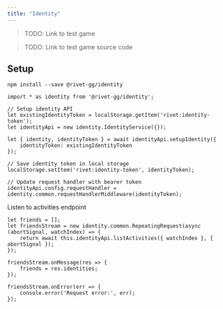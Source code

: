 ```yaml
---
title: "Identity"
---
```


> TODO: Link to test game

> TODO: Link to test game source code

## Setup

```
npm install --save @rivet-gg/identity

```

```
import * as identity from '@rivet-gg/identity';

// Setup identity API
let existingIdentityToken = localStorage.getItem('rivet:identity-token');
let identityApi = new identity.IdentityService({});

let { identity, identityToken } = await identityApi.setupIdentity({
    identityToken: existingIdentityToken
});

// Save identity token in local storage
localStorage.setItem('rivet:identity-token', identityToken);

// Update request handler with bearer token
identityApi.config.requestHandler = identity.common.requestHandlerMiddleware(identityToken);

```

Listen to activities endpoint

```
let friends = [];
let friendsStream = new identity.common.RepeatingRequest(async (abortSignal, watchIndex) => {
    return await this.identityApi.listActivities({ watchIndex }, { abortSignal });
});

friendsStream.onMessage(res => {
    friends = res.identities;
});

friendsStream.onError(err => {
    console.error('Request error:', err);
});

```